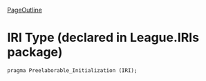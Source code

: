 [[PageOutline]]

= IRI Type (declared in League.IRIs package) =

 pragma Preelaborable_Initialization (IRI);

